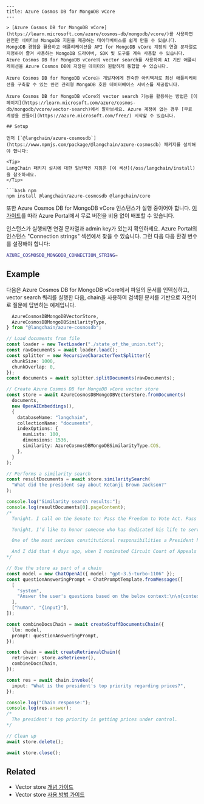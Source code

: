 ```mdx
---
title: Azure Cosmos DB for MongoDB vCore
---

> [Azure Cosmos DB for MongoDB vCore](https://learn.microsoft.com/azure/cosmos-db/mongodb/vcore/)를 사용하면 완전한 네이티브 MongoDB 지원을 제공하는 데이터베이스를 쉽게 만들 수 있습니다. MongoDB 경험을 활용하고 애플리케이션을 API for MongoDB vCore 계정의 연결 문자열로 지정하여 즐겨 사용하는 MongoDB 드라이버, SDK 및 도구를 계속 사용할 수 있습니다. Azure Cosmos DB for MongoDB vCore의 vector search를 사용하여 AI 기반 애플리케이션을 Azure Cosmos DB에 저장된 데이터와 원활하게 통합할 수 있습니다.

Azure Cosmos DB for MongoDB vCore는 개발자에게 친숙한 아키텍처로 최신 애플리케이션을 구축할 수 있는 완전 관리형 MongoDB 호환 데이터베이스 서비스를 제공합니다.

Azure Cosmos DB for MongoDB vCore의 vector search 기능을 활용하는 방법은 [이 페이지](https://learn.microsoft.com/azure/cosmos-db/mongodb/vcore/vector-search)에서 알아보세요. Azure 계정이 없는 경우 [무료 계정을 만들어](https://azure.microsoft.com/free/) 시작할 수 있습니다.

## Setup

먼저 [`@langchain/azure-cosmosdb`](https://www.npmjs.com/package/@langchain/azure-cosmosdb) 패키지를 설치해야 합니다:

<Tip>
LangChain 패키지 설치에 대한 일반적인 지침은 [이 섹션](/oss/langchain/install)을 참조하세요.
</Tip>

```bash npm
npm install @langchain/azure-cosmosdb @langchain/core
```

또한 Azure Cosmos DB for MongoDB vCore 인스턴스가 실행 중이어야 합니다. [이 가이드](https://learn.microsoft.com/azure/cosmos-db/mongodb/vcore/quickstart-portal)를 따라 Azure Portal에서 무료 버전을 비용 없이 배포할 수 있습니다.

인스턴스가 실행되면 연결 문자열과 admin key가 있는지 확인하세요. Azure Portal의 인스턴스 "Connection strings" 섹션에서 찾을 수 있습니다. 그런 다음 다음 환경 변수를 설정해야 합니다:

```bash .env vars
AZURE_COSMOSDB_MONGODB_CONNECTION_STRING=
```

## Example

다음은 Azure Cosmos DB for MongoDB vCore에서 파일의 문서를 인덱싱하고, vector search 쿼리를 실행한 다음, chain을 사용하여 검색된 문서를 기반으로 자연어로 질문에 답변하는 예제입니다.

```typescript
  AzureCosmosDBMongoDBVectorStore,
  AzureCosmosDBMongoDBSimilarityType,
} from "@langchain/azure-cosmosdb";

// Load documents from file
const loader = new TextLoader("./state_of_the_union.txt");
const rawDocuments = await loader.load();
const splitter = new RecursiveCharacterTextSplitter({
  chunkSize: 1000,
  chunkOverlap: 0,
});
const documents = await splitter.splitDocuments(rawDocuments);

// Create Azure Cosmos DB for MongoDB vCore vector store
const store = await AzureCosmosDBMongoDBVectorStore.fromDocuments(
  documents,
  new OpenAIEmbeddings(),
  {
    databaseName: "langchain",
    collectionName: "documents",
    indexOptions: {
      numLists: 100,
      dimensions: 1536,
      similarity: AzureCosmosDBMongoDBSimilarityType.COS,
    },
  }
);

// Performs a similarity search
const resultDocuments = await store.similaritySearch(
  "What did the president say about Ketanji Brown Jackson?"
);

console.log("Similarity search results:");
console.log(resultDocuments[0].pageContent);
/*
  Tonight. I call on the Senate to: Pass the Freedom to Vote Act. Pass the John Lewis Voting Rights Act. And while you’re at it, pass the Disclose Act so Americans can know who is funding our elections.

  Tonight, I’d like to honor someone who has dedicated his life to serve this country: Justice Stephen Breyer—an Army veteran, Constitutional scholar, and retiring Justice of the United States Supreme Court. Justice Breyer, thank you for your service.

  One of the most serious constitutional responsibilities a President has is nominating someone to serve on the United States Supreme Court.

  And I did that 4 days ago, when I nominated Circuit Court of Appeals Judge Ketanji Brown Jackson. One of our nation’s top legal minds, who will continue Justice Breyer’s legacy of excellence.
*/

// Use the store as part of a chain
const model = new ChatOpenAI({ model: "gpt-3.5-turbo-1106" });
const questionAnsweringPrompt = ChatPromptTemplate.fromMessages([
  [
    "system",
    "Answer the user's questions based on the below context:\n\n{context}",
  ],
  ["human", "{input}"],
]);

const combineDocsChain = await createStuffDocumentsChain({
  llm: model,
  prompt: questionAnsweringPrompt,
});

const chain = await createRetrievalChain({
  retriever: store.asRetriever(),
  combineDocsChain,
});

const res = await chain.invoke({
  input: "What is the president's top priority regarding prices?",
});

console.log("Chain response:");
console.log(res.answer);
/*
  The president's top priority is getting prices under control.
*/

// Clean up
await store.delete();

await store.close();
```

## Related

- Vector store [개념 가이드](/oss/integrations/vectorstores)
- Vector store [사용 방법 가이드](/oss/integrations/vectorstores)
```